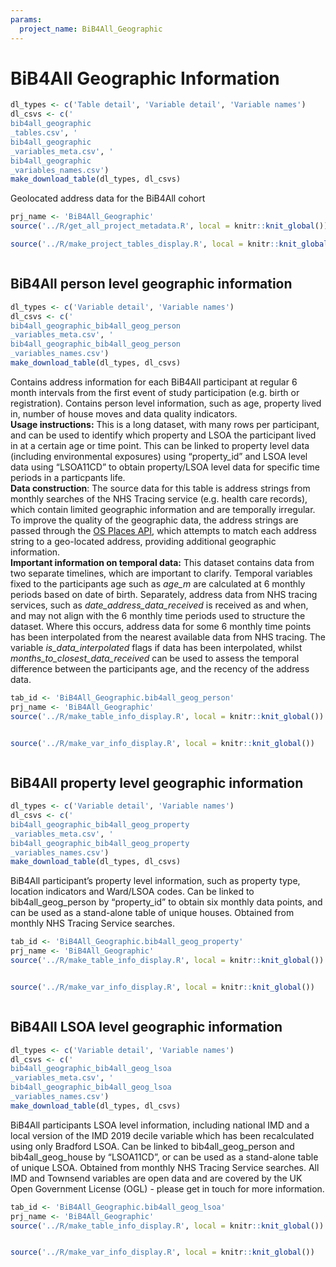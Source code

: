 ```yaml
---
params:
  project_name: BiB4All_Geographic
---
```






# BiB4All Geographic Information {#bib4all_geographic}


```r
dl_types <- c('Table detail', 'Variable detail', 'Variable names')
dl_csvs <- c('
bib4all_geographic
_tables.csv', '
bib4all_geographic
_variables_meta.csv', '
bib4all_geographic
_variables_names.csv')
make_download_table(dl_types, dl_csvs)
```



Geolocated address data for the BiB4All cohort



```r
prj_name <- 'BiB4All_Geographic'
source('../R/get_all_project_metadata.R', local = knitr::knit_global())
```



```r
source('../R/make_project_tables_display.R', local = knitr::knit_global())
```



```r

```





## BiB4All person level geographic information {#bib4all_geographic_bib4all_geog_person}


```r
dl_types <- c('Variable detail', 'Variable names')
dl_csvs <- c('
bib4all_geographic_bib4all_geog_person
_variables_meta.csv', '
bib4all_geographic_bib4all_geog_person
_variables_names.csv')
make_download_table(dl_types, dl_csvs)
```



Contains address information for each BiB4All participant at regular 6 month intervals from the first event of study participation (e.g. birth or registration). Contains person level information, such as age,  property lived in, number of house moves and data quality indicators.   <br>  **Usage instructions:** This is a long dataset, with many rows per participant, and can be used to identify which property and LSOA the participant lived in at a certain age or time point. This can be linked to property level data (including environmental exposures) using "property_id" and LSOA level data using "LSOA11CD" to obtain property/LSOA level data for specific time periods in a particpants life.   <br> **Data construction**: The source data for this table is address strings from monthly searches of the NHS Tracing service (e.g. health care records), which contain limited geographic information and are temporally irregular. To improve the quality of the geographic data, the address strings are passed through the [OS Places API](https://osdatahub.os.uk/docs/places/overview), which attempts to match each address string to a geo-located address, providing additional geographic information.   <br> **Important information on temporal data:** This dataset contains data from two separate timelines, which are important to clarify. Temporal variables fixed to the participants age such as *age_m* are calculated at 6 monthly periods based on date of birth. Separately, address data from NHS tracing services, such as *date_address_data_received* is received as and when, and may not align with the 6 monthly time periods used to structure the dataset. Where this occurs, address data for some 6 monthly time points has been interpolated from the nearest available data from NHS tracing.  The variable *is_data_interpolated* flags if data has been interpolated, whilst *months_to_closest_data_received* can be used to assess the temporal difference between the participants age, and the recency of the address data.



```r
tab_id <- 'BiB4All_Geographic.bib4all_geog_person'
prj_name <- 'BiB4All_Geographic'
source('../R/make_table_info_display.R', local = knitr::knit_global())
```



```r

```



```r
source('../R/make_var_info_display.R', local = knitr::knit_global())
```



```r

```





## BiB4All property level geographic information {#bib4all_geographic_bib4all_geog_property}


```r
dl_types <- c('Variable detail', 'Variable names')
dl_csvs <- c('
bib4all_geographic_bib4all_geog_property
_variables_meta.csv', '
bib4all_geographic_bib4all_geog_property
_variables_names.csv')
make_download_table(dl_types, dl_csvs)
```



BiB4All participant’s property level information, such as property type, location indicators and Ward/LSOA codes. Can be linked to bib4all_geog_person by "property_id" to obtain six monthly data points, and can be used as a stand-alone table of unique houses. Obtained from monthly NHS Tracing Service searches.



```r
tab_id <- 'BiB4All_Geographic.bib4all_geog_property'
prj_name <- 'BiB4All_Geographic'
source('../R/make_table_info_display.R', local = knitr::knit_global())
```



```r

```



```r
source('../R/make_var_info_display.R', local = knitr::knit_global())
```



```r

```





## BiB4All LSOA level geographic information {#bib4all_geographic_bib4all_geog_lsoa}


```r
dl_types <- c('Variable detail', 'Variable names')
dl_csvs <- c('
bib4all_geographic_bib4all_geog_lsoa
_variables_meta.csv', '
bib4all_geographic_bib4all_geog_lsoa
_variables_names.csv')
make_download_table(dl_types, dl_csvs)
```



BiB4All participants LSOA level information, including national IMD and a local version of the IMD 2019 decile variable which has been recalculated using only Bradford LSOA. Can be linked to bib4all_geog_person and bib4all_geog_house by "LSOA11CD", or can be used as a stand-alone table of unique LSOA. Obtained from monthly NHS Tracing Service searches. All IMD and Townsend variables are open data and are covered by the UK Open Government License (OGL) - please get in touch for more information.



```r
tab_id <- 'BiB4All_Geographic.bib4all_geog_lsoa'
prj_name <- 'BiB4All_Geographic'
source('../R/make_table_info_display.R', local = knitr::knit_global())
```



```r

```



```r
source('../R/make_var_info_display.R', local = knitr::knit_global())
```



```r

```




